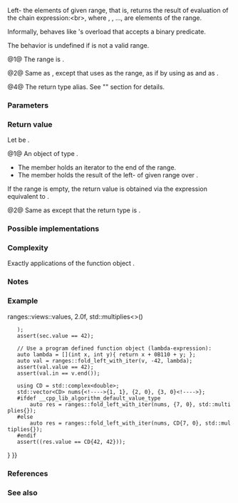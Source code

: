 {{cpp/ranges/title|fold_left_with_iter|fold_left_with_iter_result}}
{{cpp/algorithm/ranges/navbar}}
{{dcl begin}}
{{dcl header|algorithm}}
{{dcl h|Call signature}}
{{dcl rev begin|num=1}}
{{dcla|anchor=1|since=c++23|until=c++26|1=
template&lt; std::input_iterator I, std::sentinel_for&lt;I&gt; S, class T,
          /* indirectly-binary-left-foldable */&lt;T, I&gt; F &gt;
constexpr /* see description */
    fold_left_with_iter( I first, S last, T init, F f );
}}
{{dcl|since=c++26|1=
template&lt; std::input_iterator I, std::sentinel_for&lt;I&gt; S,
          class T = std::iter_value_t&lt;I&gt;,
          /* indirectly-binary-left-foldable */&lt;T, I&gt; F &gt;
constexpr /* see description */
    fold_left_with_iter( I first, S last, T init, F f );
}}
{{dcl rev end}}
{{dcl rev begin|num=2}}
{{dcl|since=c++23|until=c++26|1=
template&lt; ranges::input_range R, class T,
          /* indirectly-binary-left-foldable */
              &lt;T, ranges::iterator_t&lt;R&gt;&gt; F &gt;
constexpr /* see description */
    fold_left_with_iter( R&amp;&amp; r, T init, F f );
}}
{{dcl|since=c++26|1=
template&lt; ranges::input_range R, class T = ranges::range_value_t&lt;R&gt;,
          /* indirectly-binary-left-foldable */
              &lt;T, ranges::iterator_t&lt;R&gt;&gt; F &gt;
constexpr /* see description */
    fold_left_with_iter( R&amp;&amp; r, T init, F f );
}}
{{dcl rev end}}
{{dcl h|Helper concepts}}
{{dcl|num=3|notes={{mark expos}}|1=
template&lt; class F, class T, class I &gt;
concept /* indirectly-binary-left-foldable */ = /* see description */;
}}
{{dcl h|Helper class template}}
{{dcl|num=4|since=c++23|1=
template&lt; class I, class T &gt;
using fold_left_with_iter_result = ranges::in_value_result&lt;I, T&gt;;
}}
{{dcl end}}

Left-{{enwiki|Fold (higher-order function)|folds}} the elements of given range, that is, returns the result of evaluation of the chain expression:&lt;br&gt;{{tt|f(f(f(f(init, x{{sub|1}}), x{{sub|2}}), ...), x{{sub|n}})}}, where {{tt|x{{sub|1}}}}, {{tt|x{{sub|2}}}}, ..., {{tt|x{{sub|n}}}} are elements of the range.

Informally, {{tt|ranges::fold_left_with_iter}} behaves like {{lc|std::accumulate}}'s overload that accepts a binary predicate.

The behavior is undefined if {{range|first|last}} is not a valid range.

@1@ The range is {{range|first|last}}.

@2@ Same as {{v|1}}, except that uses {{c|r}} as the range, as if by using {{c|ranges::begin(r)}} as {{c|first}} and {{c|ranges::end(r)}} as {{c|last}}.

{{ranges_fold_algos_helper_concepts}}
@4@ The return type alias. See "{{ls|#Return value}}" section for details.

{{cpp/ranges/niebloid}}

===Parameters===
{{par begin}}
{{par|first, last|the range of elements to fold}}
{{par|r|the range of elements to fold}}
{{par|init|the initial value of the fold}}
{{par|f|the binary function object}}
{{par end}}

===Return value===
Let {{c|U}} be {{c|std::decay_t&lt;std::invoke_result_t&lt;F&amp;, T, std::iter_reference_t&lt;I&gt;&gt;&gt;}}.

@1@ An object of type {{c|ranges::fold_left_with_iter_result&lt;I, U&gt;}}.
* The member {{c|ranges::in_value_result::in}} holds an iterator to the end of the range.
* The member {{c|ranges::in_value_result::value}} holds the result of the left-{{enwiki|Fold (higher-order function)|fold}} of given range over {{c|f}}.
If the range is empty, the return value is obtained via the expression equivalent to {{c|return {std::move(first), U(std::move(init))};}}.

@2@ Same as {{v|1}} except that the return type is {{c|ranges::fold_left_with_iter_result&lt;ranges::borrowed_iterator_t&lt;R&gt;, U&gt;}}.

===Possible implementations===
{{eq fun|1=
class fold_left_with_iter_fn
{
    template&lt;class O, class I, class S, class T, class F&gt;
    constexpr auto impl(I&amp;&amp; first, S&amp;&amp; last, T&amp;&amp; init, F f) const
    {
        using U = std::decay_t&lt;std::invoke_result_t&lt;F&amp;, T, std::iter_reference_t&lt;I&gt;&gt;&gt;;
        using Ret = ranges::fold_left_with_iter_result&lt;O, U&gt;;
        if (first == last)
            return Ret{std::move(first), U(std::move(init))};
        U accum = std::invoke(f, std::move(init), *first);
        for (++first; first != last; ++first)
            accum = std::invoke(f, std::move(accum), *first);
        return Ret{std::move(first), std::move(accum)};
    }
public:
    template&lt;std::input_iterator I, std::sentinel_for&lt;I&gt; S, class T = std::iter_value_t&lt;I&gt;,
             /* indirectly-binary-left-foldable */&lt;T, I&gt; F&gt;
    constexpr auto operator()(I first, S last, T init, F f) const
    {
        return impl&lt;I&gt;(std::move(first), std::move(last), std::move(init), std::ref(f));
    }
    
    template&lt;ranges::input_range R, class T = ranges::range_value_t&lt;R&gt;,
             /* indirectly-binary-left-foldable */&lt;T, ranges::iterator_t&lt;R&gt;&gt; F&gt;
    constexpr auto operator()(R&amp;&amp; r, T init, F f) const
    {
        return impl&lt;ranges::borrowed_iterator_t&lt;R&gt;&gt;
        (
            ranges::begin(r), ranges::end(r), std::move(init), std::ref(f)
        );
    }
};

inline constexpr fold_left_with_iter_fn fold_left_with_iter;
}}

===Complexity===
Exactly {{c|ranges::distance(first, last)}} applications of the function object {{c|f}}.

===Notes===
{{ranges_fold_algos_table}}

{{ftm begin}}
{{ftm|__cpp_lib_ranges_fold|std=C++23|value=202207L|{{tt|std::ranges}} [[cpp/algorithm/ranges#Constrained fold operations|fold algorithms]]}}
{{ftm|__cpp_lib_algorithm_default_value_type|value=202403L|std=C++26|[[cpp/language/list initialization|List-initialization]] for algorithms {{vl|1,2}}}}
{{ftm end}}

===Example===
{{example
|code=
#include &lt;algorithm&gt;
#include &lt;cassert&gt;
#include &lt;complex&gt;
#include &lt;functional&gt;
#include &lt;ranges&gt;
#include &lt;utility&gt;
#include &lt;vector&gt;

int main()
{
    namespace ranges = std::ranges;

    std::vector v{1, 2, 3, 4, 5, 6, 7, 8};
    
    auto sum = ranges::fold_left_with_iter(v.begin(), v.end(), 6, std::plus&lt;int&gt;());
    assert(sum.value == 42);
    assert(sum.in == v.end());
    
    auto mul = ranges::fold_left_with_iter(v, 0X69, std::multiplies&lt;int&gt;());
    assert(mul.value == 4233600);
    assert(mul.in == v.end());
    
    // Get the product of the std::pair::second of all pairs in the vector:
    std::vector&lt;std::pair&lt;char, float&gt;&gt; data {&lt;!----&gt;{'A', 2.f}, {'B', 3.f}, {'C', 3.5f}&lt;!----&gt;};
    auto sec = ranges::fold_left_with_iter
    (
        data {{!}} ranges::views::values, 2.0f, std::multiplies&lt;&gt;()
    );
    assert(sec.value == 42);
    
    // Use a program defined function object (lambda-expression):
    auto lambda = [](int x, int y){ return x + 0B110 + y; };
    auto val = ranges::fold_left_with_iter(v, -42, lambda);
    assert(val.value == 42);
    assert(val.in == v.end());

    using CD = std::complex&lt;double&gt;;
    std::vector&lt;CD&gt; nums{&lt;!----&gt;{1, 1}, {2, 0}, {3, 0}&lt;!----&gt;};
    #ifdef __cpp_lib_algorithm_default_value_type
        auto res = ranges::fold_left_with_iter(nums, {7, 0}, std::multiplies{});
    #else
        auto res = ranges::fold_left_with_iter(nums, CD{7, 0}, std::multiplies{});
    #endif
    assert((res.value == CD{42, 42}));
}
}}

===References===
{{ref std c++23}}
{{ref std|title=Fold|id=alg.fold|section=27.6.18}}
{{ref std end}}

===See also===
{{dsc begin}}
{{dsc inc|cpp/algorithm/ranges/dsc fold_left}}
{{dsc inc|cpp/algorithm/ranges/dsc fold_left_first}}
{{dsc inc|cpp/algorithm/ranges/dsc fold_right}}
{{dsc inc|cpp/algorithm/ranges/dsc fold_right_last}}
{{dsc inc|cpp/algorithm/ranges/dsc fold_left_first_with_iter}}
{{dsc inc|cpp/algorithm/dsc accumulate}}
{{dsc inc|cpp/algorithm/dsc reduce}}
{{dsc end}}

{{langlinks|de|es|fr|it|ja|pt|ru|zh}}